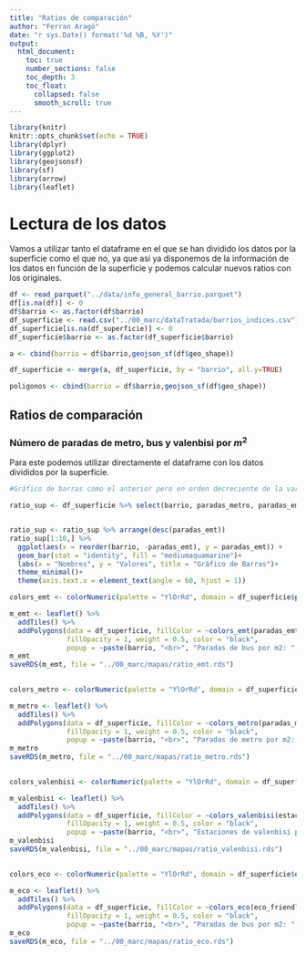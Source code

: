 ```yaml
---
title: "Ratios de comparación"
author: "Ferran Aragó"
date: "r sys.Date() format('%d %B, %Y')"
output: 
  html_document:
    toc: true
    number_sections: false
    toc_depth: 3
    toc_float:
      collapsed: false
      smooth_scroll: true
---
```


```r
library(knitr)
knitr::opts_chunk$set(echo = TRUE)
library(dplyr)
library(ggplot2)
library(geojsonsf)
library(sf)
library(arrow)
library(leaflet)
```


# Lectura de los datos

Vamos a utilizar tanto el dataframe en el que se han dividido los datos por la superficie como el que no, ya que así ya disponemos de la información de los datos en función de la superficie y podemos calcular nuevos ratios con los originales.

```r
df <- read_parquet("../data/info_general_barrio.parquet")
df[is.na(df)] <- 0
df$barrio <- as.factor(df$barrio)
df_superficie <- read.csv("../00_marc/dataTratada/barrios_indices.csv")
df_superficie[is.na(df_superficie)] <- 0
df_superficie$barrio <- as.factor(df_superficie$barrio)

a <- cbind(barrio = df$barrio,geojson_sf(df$geo_shape))

df_superficie <- merge(a, df_superficie, by = "barrio", all.y=TRUE)
```


```r
poligonos <- cbind(barrio = df$barrio,geojson_sf(df$geo_shape))
```


## Ratios de comparación

### Número de paradas de metro, bus y valenbisi por $m^2$

Para este podemos utilizar directamente el dataframe con los datos divididos por la superficie.



```r
#Gráfico de barras como el anterior pero en orden decreciente de la variable numérica y seleccionando los 10 primeros

ratio_sup <- df_superficie %>% select(barrio, paradas_metro, paradas_emt, estaciones_valenbisi)


ratio_sup <- ratio_sup %>% arrange(desc(paradas_emt))
ratio_sup[1:10,] %>%
  ggplot(aes(x = reorder(barrio, -paradas_emt), y = paradas_emt)) +
  geom_bar(stat = "identity", fill = "mediumaquamarine")+  
  labs(x = "Nombres", y = "Valores", title = "Gráfico de Barras")+
  theme_minimal()+
  theme(axis.text.x = element_text(angle = 60, hjust = 1))
``` 



```r
colors_emt <- colorNumeric(palette = "YlOrRd", domain = df_superficie$paradas_emt)

m_emt <- leaflet() %>%
  addTiles() %>%
  addPolygons(data = df_superficie, fillColor = ~colors_emt(paradas_emt),
              fillOpacity = 1, weight = 0.5, color = "black",
              popup = ~paste(barrio, "<br>", "Paradas de bus por m2: ", paradas_emt))
m_emt
saveRDS(m_emt, file = "../00_marc/mapas/ratio_emt.rds")
             
```





```r
colors_metro <- colorNumeric(palette = "YlOrRd", domain = df_superficie$paradas_metro)

m_metro <- leaflet() %>%
  addTiles() %>%
  addPolygons(data = df_superficie, fillColor = ~colors_metro(paradas_metro),
              fillOpacity = 1, weight = 0.5, color = "black",
              popup = ~paste(barrio, "<br>", "Paradas de metro por m2: ", paradas_metro))
m_metro
saveRDS(m_metro, file = "../00_marc/mapas/ratio_metro.rds")
             
```






```r
colors_valenbisi <- colorNumeric(palette = "YlOrRd", domain = df_superficie$estaciones_valenbisi)

m_valenbisi <- leaflet() %>%
  addTiles() %>%
  addPolygons(data = df_superficie, fillColor = ~colors_valenbisi(estaciones_valenbisi),
              fillOpacity = 1, weight = 0.5, color = "black",
              popup = ~paste(barrio, "<br>", "Estaciones de valenbisi por m2: ", estaciones_valenbisi))
m_valenbisi
saveRDS(m_valenbisi, file = "../00_marc/mapas/ratio_valenbisi.rds")
             
```












```r
colors_eco <- colorNumeric(palette = "YlOrRd", domain = df_superficie$eco_friendly)

m_eco <- leaflet() %>%
  addTiles() %>%
  addPolygons(data = df_superficie, fillColor = ~colors_eco(eco_friendly),
              fillOpacity = 1, weight = 0.5, color = "black",
              popup = ~paste(barrio, "<br>", "Paradas de bus por m2: ", eco_friendly))
m_eco
saveRDS(m_eco, file = "../00_marc/mapas/ratio_eco.rds")
             
```

















